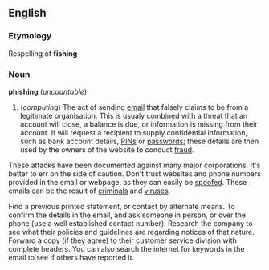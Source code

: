==English==
===Etymology===
Respelling of '''fishing''' <!--I presume-->

===Noun===
'''phishing''' (''uncountable'')

# (''computing'') The act of sending [[email]] that falsely claims to be from a legitimate organisation.  This is usualy combined with a threat that an account will close, a balance is due, or information is missing from their account.  It will request a recipient to supply confidential information, such as bank account details, [[PIN]]s or [[password]]s; these details are then used by the owners of the website to conduct [[fraud]].

These attacks have been documented against many major corporations.  It's better to err on the side of caution.  Don't trust websites and phone numbers provided in the email or webpage, as they can easily be [[spoofed]].  These emails can be the result of [[criminal]]s and [[virus]]es.

Find a previous printed statement, or contact by alternate means.  To confirm the details in the email, and ask someone in person, or over the phone (use a well established contact number).  Research the company to see what their policies and guidelines are regarding notices of that nature.  Forward a copy (if they agree) to their customer service division with complete headers.  You can also search the internet for keywords in the email to see if others have reported it.